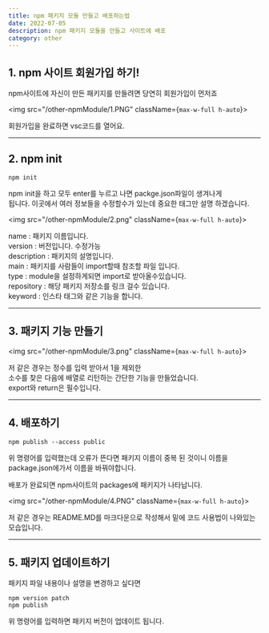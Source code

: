 ---
title: npm 패키지 모듈 만들고 배포하는법
date: 2022-07-05
description: npm 패키지 모듈을 만들고 사이트에 배포
category: other
---

<h2 className={`dark:text-white`}>1. npm 사이트 회원가입 하기!</h2>

npm사이트에 자신이 만든 패키지를 만들려면 당연히 회원가입이 먼저죠

<img src="/other-npmModule/1.PNG" className={`max-w-full h-auto`}></img>

회원가입을 완료하면 vsc코드를 열어요.

---

<h2 className={`dark:text-white`}>2. npm init</h2>

```
npm init
```

npm init을 하고 모두 enter를 누르고 나면 packge.json파일이 생겨나게  
됩니다. 이곳에서 여러 정보들을 수정할수가 있는데 중요한 태그만 설명 하겠습니다.

<img src="/other-npmModule/2.png" className={`max-w-full h-auto`}></img>

name : 패키지 이름입니다.  
version : 버전입니다. 수정가능  
description : 패키지의 설명입니다.  
main : 패키지를 사람들이 import할때 참조할 파일 입니다.  
type : module을 설정하게되면 import로 받아올수있습니다.  
repository : 해당 패키지 저장소를 링크 걸수 있습니다.  
keyword : 인스타 태그와 같은 기능을 합니다.

---

<h2 className={`dark:text-white`}>3. 패키지 기능 만들기</h2>

<img src="/other-npmModule/3.png" className={`max-w-full h-auto`}></img>

저 같은 경우는 정수를 입력 받아서 1을 제외한  
소수를 찾은 다음에 배열로 리턴하는 간단한 기능을 만들었습니다.  
export와 return은 필수입니다.

---

<h2 className={`dark:text-white`}>4. 배포하기</h2>

```
npm publish --access public
```

위 명령어를 입력했는데 오류가 뜬다면 패키지 이름이 중복
된 것이니 이름을 package.json에가서 이름을 바꿔야합니다.

배포가 완료되면 npm사이트의 packages에 패키지가 나타납니다.

<img src="/other-npmModule/4.PNG" className={`max-w-full h-auto`}></img>

저 같은 경우는 README.MD를 마크다운으로 작성해서 밑에
코드 사용법이 나와있는 모습입니다.

---

<h2 className={`dark:text-white`}>5. 패키지 업데이트하기</h2>

패키지 파일 내용이나 설명을 변경하고 싶다면

```
npm version patch
npm publish
```

위 명령어를 입력하면 패키지 버전이 업데이트 됩니다.
